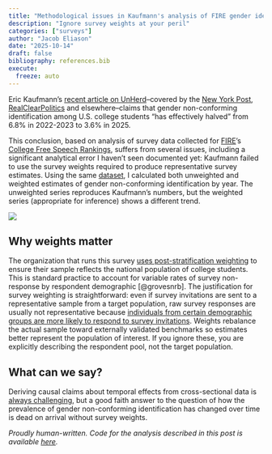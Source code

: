 ```yaml
---
title: "Methodological issues in Kaufmann's analysis of FIRE gender identity data"
description: "Ignore survey weights at your peril"
categories: ["surveys"]
author: "Jacob Eliason"
date: "2025-10-14"
draft: false
bibliography: references.bib
execute:
  freeze: auto
---
```


Eric Kaufmann's [recent article on UnHerd](https://archive.ph/ywhWw)--covered by the [New York Post](https://archive.ph/phkCH), [RealClearPolitics](https://archive.ph/LnTWY) and elsewhere--claims that gender non-conforming identification among U.S. college students "has effectively halved" from 6.8% in 2022-2023 to 3.6% in 2025. 

This conclusion, based on analysis of survey data collected for [FIRE](https://archive.ph/Tlk1I)'s [College Free Speech Rankings](https://archive.ph/pqtMd), suffers from several issues, including a significant analytical error I haven't seen documented yet: Kaufmann failed to use the survey weights required to produce representative survey estimates. Using the same [dataset](https://rankings.thefire.org/explore?demo=all&year=2025), I calculated both unweighted and weighted estimates of gender non-conforming identification by year. The unweighted series reproduces Kaufmann's numbers, but the weighted series (appropriate for inference) shows a different trend.

![](2025-10-14-weighted_vs_unweighted_estimates.png)

## Why weights matter

The organization that runs this survey [uses post-stratification weighting](https://archive.ph/2zU1X) to ensure their sample reflects the national population of college students. This is standard practice to account for variable rates of survey non-response by respondent demographic [@grovesnrb]. The justification for survey weighting is straightforward: even if survey invitations are sent to a representative sample from a target population, raw survey responses are usually not representative because [individuals from certain demographic groups are more likely to respond to survey invitations](https://archive.ph/emD3t). Weights rebalance the actual sample toward externally validated benchmarks so estimates better represent the population of interest. If you ignore these, you are explicitly describing the respondent pool, not the target population.

## What can we say?

Deriving causal claims about temporal effects from cross-sectional data is [always challenging](https://sites.stat.columbia.edu/gelman/research/unpublished/apc.pdf), but a good faith answer to the question of how the prevalence of gender non-conforming identification has changed over time is dead on arrival without survey weights.

*Proudly human-written. Code for the analysis described in this post is available [here](https://gist.github.com/jcblsn/41cc277699da0d89dced5d5310423331).*

[^1]: Another issue is that it treats the FIRE category ("a gender other than male or female") as if it were a direct measure of "trans identification," which it is not: transgender students who identify as male or female are not counted.

<!-- | Year | Unweighted (raw %) | Weighted (%) | -->
<!-- |-----:|-------------------:|-------------:| -->
<!-- | 2022 |               6.9% |         2.2% | -->
<!-- | 2023 |               6.9% |         1.9% | -->
<!-- | 2024 |               5.3% |        10.5% | -->
<!-- | 2025 |               3.6% |         9.1% | -->

<!-- Using the weights provided by FIRE/College Pulse, the data do not support Kaufmann's conclusion of a decline. The weighted estimates show different patterns entirely, with substantially higher rates in 2024-2025 than in prior years. -->

<!-- Whether these weighted estimates themselves reflect real population changes, methodological updates, or some combination requires additional investigation beyond the scope of this analysis. But the starting point for any such investigation must be the weighted data, not the raw sample proportions. -->

<!-- ## Discontinuity -->

<!-- I started my career working as a statistician for the Census Bureau's [Survey of Income and Program Participation](https://www.census.gov/programs-surveys/sipp.html) (SIPP). SIPP is a "longitudinal" household survey that records outcomes from panels of respondents by overlapping four-year periods in order to identify causal changes over time. This allows for some interesting measurement that wouldn't otherwise be possible: for example, "[spell durations](https://fns-prod.azureedge.us/sites/default/files/DynamicsMid2000.pdf)" for time spent as a recipient of a particular benefit program, or under the federal poverty threshold. -->

<!-- In contrast, FIRE's campus survey is "cross-sectional" in that different students are sampled each year rather than following the same individuals over time. One vulnerability of using instruments like this to derive conclusions about temporal patterns is that cross-sectional designs are vulnerable to methodological changes from one year to the next, which can create apparent trends where none actually exist. -->

<!-- I suspect a methodological change may have occurred in this case. Weighted estimates for the FIRE survey show a nearly five-fold increase in "Gender non-conforming" starting in 2024. -->

<!-- This struck me as surprising, so I spent a few minutes looking for possible explanations. It looks like the timing coincides with changes to federal survey methodology. In August 2023, the Census Bureau's Household Pulse Survey replaced the options for the question "Do you currently describe yourself as male, female or transgender?" -- instead of `Male, Female, Transgender,  None of these`, the alternate version asked "How do you currently describe yourself?" and added `Nonbinary, I use a different term`, allowing multiple selections. Using the new wording, Census found that approximately 7% of Gen Z adults identified as nonbinary--close to the weighted FIRE estimates for 2024-2025. -->

<!-- Additionally, the federal Integrated Postsecondary Education Data System (IPEDS)--one of College Pulse's sources for weighting adjustments--[added a question in 2022-23](https://archive.ph/1Zy0s) to capture students for whom gender is "unknown or other than the provided categories (Men/Women)." If College Pulse updated their weighting benchmarks starting in 2024 to reflect these new federal data standards that explicitly include nonbinary categories, this would explain why the weighted estimates increased so suddenly. -->

<!-- todo: \* discuss challenges with drawing time series narratives from cross-sectional data generally \* introduce suggestive evidence for methodological change \* discuss implications conclude \* unweighted estimates are not meaningful for point in time or temporal narratives \* weighted results for 2025 are likely a good estimate for 2025, but not directly comparable to e.g. 2022 -->

<!-- \~\~...In August 2024, the U.S. Census Bureau's Household Pulse Survey changed its gender identity question, replacing "none of these" with "nonbinary/I use a different term." Following this change, the Census found that approximately 7% of Gen Z adults identified as nonbinary—close to the weighted FIRE estimates for 2024-2025. -->

<!-- IPEDS, one of College Pulse's benchmark sources, added a question in 2022-23 to capture students for whom gender is "unknown or other than the provided categories (Men/Women)." If College Pulse updated their weighting benchmarks to reflect new federal data standards that explicitly include nonbinary categories, this would explain why the weighted estimates diverge from the unweighted ones starting in 2024.\~\~ -->


<!-- Kaufmann's analysis of the FIRE survey data does not belong in such an attempt. Setting aside subjective concerns others have raised about the interpretation of this source in the first place (can "gender non-conforming" be used interchangeably with "transgender?" in the first place?), using unweighted tallies from repeated cross-section data frankly constitutes analytical malpractice. -->